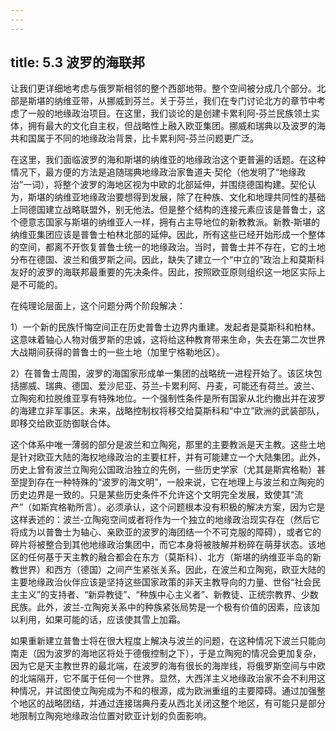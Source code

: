 ```yaml
---
---
---
```

title: 5.3 波罗的海联邦
---



让我们更详细地考虑与俄罗斯相邻的整个西部地带。整个空间被分成几个部分。北部是斯堪的纳维亚带，从挪威到芬兰。关于芬兰，我们在专门讨论北方的章节中考虑了一般的地缘政治项目。在这里，我们谈论的是创建卡累利阿‑芬兰民族领土实体，拥有最大的文化自主权，但战略性上融入欧亚集团。挪威和瑞典以及波罗的海共和国属于不同的地缘政治背景，比卡累利阿‑芬兰问题更广泛。

在这里，我们面临波罗的海和斯堪的纳维亚的地缘政治这个更普遍的话题。在这种情况下，最方便的方法是追随瑞典地缘政治家鲁道夫·契伦（他发明了“地缘政治”一词），将整个波罗的海地区视为中欧的北部延伸，并围绕德国构建。契伦认为，斯堪的纳维亚地缘政治要想得到发展，除了在种族、文化和地理共同性的基础上同德国建立战略联盟外，别无他法。但是整个结构的连接元素应该是普鲁士，这个德意志国家与斯堪的纳维亚人一样，拥有占主导地位的新教教派。新教‑斯堪的纳维亚集团应该是普鲁士柏林北部的延伸。因此，所有这些已经开始形成一个整体的空间，都离不开恢复普鲁士统一的地缘政治。当时，普鲁士并不存在，它的土地分布在德国、波兰和俄罗斯之间。因此，缺失了建立一个“中立的”政治上和莫斯科友好的波罗的海联邦最重要的先决条件。因此，按照欧亚原则组织这一地区实际上是不可能的。

在纯理论层面上，这个问题分两个阶段解决：

1）一个新的民族忏悔空间正在历史普鲁士边界内重建。发起者是莫斯科和柏林。这意味着轴心人物对俄罗斯的忠诚，这将给这种教育带来生命，失去在第二次世界大战期间获得的普鲁士的一些土地（加里宁格勒地区）。

2）在普鲁士周围，波罗的海国家形成单一集团的战略统一进程开始了。该区块包括挪威、瑞典、德国、爱沙尼亚、芬兰‑卡累利阿、丹麦，可能还有荷兰。波兰、立陶宛和拉脱维亚享有特殊地位。一个强制性条件是所有国家从北约撤出并在波罗的海建立非军事区。未来，战略控制权将移交给莫斯科和“中立”欧洲的武装部队，即移交给欧亚防御联合体。

这个体系中唯一薄弱的部分是波兰和立陶宛，那里的主要教派是天主教。这些土地是针对欧亚大陆的海权地缘政治的主要杠杆，并有可能建立一个大陆集团。此外，历史上曾有波兰立陶宛公国政治独立的先例，一些历史学家（尤其是斯宾格勒）甚至提到存在一种特殊的“波罗的海文明”，一般来说，它在地理上与波兰和立陶宛的历史边界是一致的。只是某些历史条件不允许这个文明完全发展，致使其“流产”（如斯宾格勒所言）。必须承认，这个问题根本没有积极的解决方案，因为它是这样表述的：波兰‑立陶宛空间或者将作为一个独立的地缘政治现实存在（然后它将成为以普鲁士为轴心、亲欧亚的波罗的海团结一个不可克服的障碍），或者它的碎⽚将被整合到其他地缘政治集团中，而它本身将被肢解并粉碎在萌芽状态。该地区的任何基于天主教的融合都会在东方（莫斯科）、北方（斯堪的纳维亚半岛的新教世界）和西方（德国）之间产生紧张关系。因此，在波兰和立陶宛，欧亚大陆的主要地缘政治伙伴应该是坚持这些国家政策的非天主教导向的力量、世俗“社会民主主义”的支持者、“新异教徒”、“种族中心主义者”、新教徒、正统宗教界、少数民族。此外，波兰‑立陶宛关系中的种族紧张局势是一个极有价值的因素，应该加以利用，如果可能的话，应该使其雪上加霜。

如果重新建立普鲁士将在很大程度上解决与波兰的问题，在这种情况下波兰只能向南⾛（因为波罗的海地区将处于德俄控制之下），于是立陶宛的情况会更加复杂，因为它是天主教世界的最北端，在波罗的海有很长的海岸线，将俄罗斯空间与中欧的北端隔开，它不属于任何一个世界。显然，大西洋主义地缘政治家不会不利用这种情况，并试图使立陶宛成为不和的根源，成为欧洲重组的主要障碍。通过加强整个地区的战略团结，并通过连接瑞典丹麦从西北关闭这整个地区，有可能只是部分地限制立陶宛地缘政治位置对欧亚计划的负面影响。